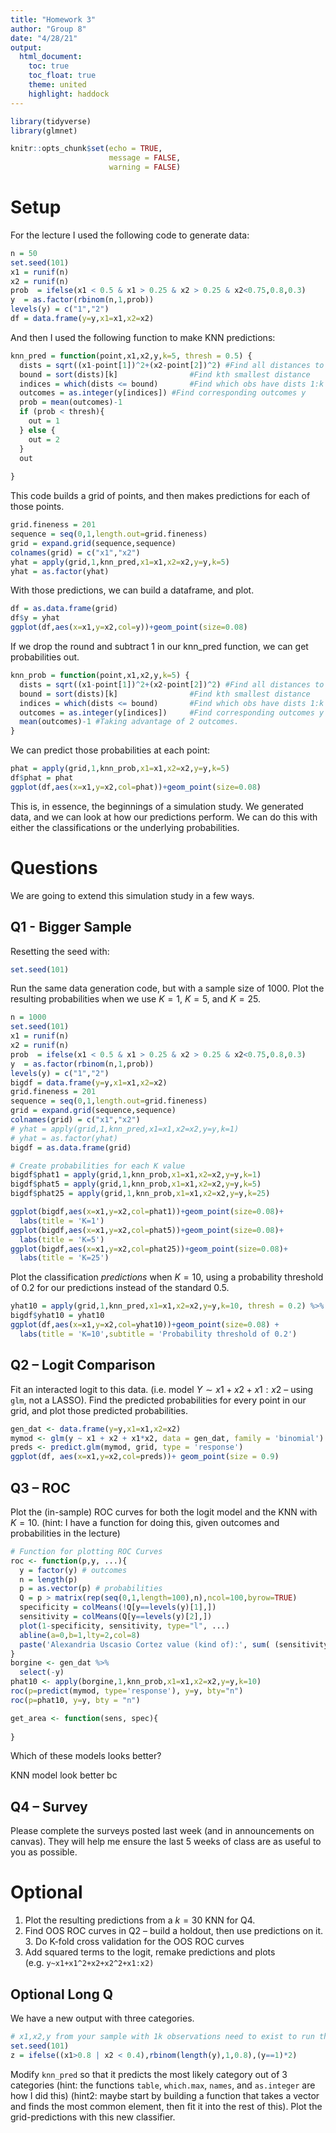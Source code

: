 ```yaml
---
title: "Homework 3"
author: "Group 8"
date: "4/28/21"
output:
  html_document:
    toc: true
    toc_float: true
    theme: united
    highlight: haddock
---
```


```r
library(tidyverse)
library(glmnet)

knitr::opts_chunk$set(echo = TRUE,
                      message = FALSE,
                      warning = FALSE)
```

# Setup

For the lecture I used the following code to generate data:

```r
n = 50
set.seed(101)
x1 = runif(n)
x2 = runif(n)
prob  = ifelse(x1 < 0.5 & x1 > 0.25 & x2 > 0.25 & x2<0.75,0.8,0.3)
y  = as.factor(rbinom(n,1,prob))
levels(y) = c("1","2")
df = data.frame(y=y,x1=x1,x2=x2)
```

And then I used the following function to make KNN predictions:

```r
knn_pred = function(point,x1,x2,y,k=5, thresh = 0.5) {
  dists = sqrt((x1-point[1])^2+(x2-point[2])^2) #Find all distances to current obs
  bound = sort(dists)[k]                #Find kth smallest distance
  indices = which(dists <= bound)       #Find which obs have dists 1:k
  outcomes = as.integer(y[indices]) #Find corresponding outcomes y
  prob = mean(outcomes)-1
  if (prob < thresh){
    out = 1
  } else {
    out = 2
  }
  out
  
}
```

This code builds a grid of points, and then makes predictions for each of those points.

```r
grid.fineness = 201
sequence = seq(0,1,length.out=grid.fineness)
grid = expand.grid(sequence,sequence)
colnames(grid) = c("x1","x2")
yhat = apply(grid,1,knn_pred,x1=x1,x2=x2,y=y,k=5)
yhat = as.factor(yhat)
```

With those predictions, we can build a dataframe, and plot.

```r
df = as.data.frame(grid)
df$y = yhat
ggplot(df,aes(x=x1,y=x2,col=y))+geom_point(size=0.08)
```

If we drop the round and subtract 1 in our knn_pred function, we can get probabilities out.

```r
knn_prob = function(point,x1,x2,y,k=5) {
  dists = sqrt((x1-point[1])^2+(x2-point[2])^2) #Find all distances to current obs
  bound = sort(dists)[k]                #Find kth smallest distance
  indices = which(dists <= bound)       #Find which obs have dists 1:k
  outcomes = as.integer(y[indices])     #Find corresponding outcomes y
  mean(outcomes)-1 #Taking advantage of 2 outcomes.
}
```

We can predict those probabilities at each point:

```r
phat = apply(grid,1,knn_prob,x1=x1,x2=x2,y=y,k=5)
df$phat = phat
ggplot(df,aes(x=x1,y=x2,col=phat))+geom_point(size=0.08)
```

This is, in essence, the beginnings of a simulation study. We generated data, and we can look at how our predictions perform. We can do this with either the classifications or the underlying probabilities.

# Questions

We are going to extend this simulation study in a few ways. 

## Q1 - Bigger Sample

Resetting the seed with:
```r
set.seed(101)
```

Run the same data generation code, but with a sample size of 1000. Plot the resulting probabilities when we use $K=1$, $K=5$, and $K=25$. 

```r
n = 1000
set.seed(101)
x1 = runif(n)
x2 = runif(n)
prob  = ifelse(x1 < 0.5 & x1 > 0.25 & x2 > 0.25 & x2<0.75,0.8,0.3)
y  = as.factor(rbinom(n,1,prob))
levels(y) = c("1","2")
bigdf = data.frame(y=y,x1=x1,x2=x2)
grid.fineness = 201
sequence = seq(0,1,length.out=grid.fineness)
grid = expand.grid(sequence,sequence)
colnames(grid) = c("x1","x2")
# yhat = apply(grid,1,knn_pred,x1=x1,x2=x2,y=y,k=1)
# yhat = as.factor(yhat)
bigdf = as.data.frame(grid)

# Create probabilities for each K value
bigdf$phat1 = apply(grid,1,knn_prob,x1=x1,x2=x2,y=y,k=1)
bigdf$phat5 = apply(grid,1,knn_prob,x1=x1,x2=x2,y=y,k=5)
bigdf$phat25 = apply(grid,1,knn_prob,x1=x1,x2=x2,y=y,k=25)
```

```r
ggplot(bigdf,aes(x=x1,y=x2,col=phat1))+geom_point(size=0.08)+
  labs(title = 'K=1')
ggplot(bigdf,aes(x=x1,y=x2,col=phat5))+geom_point(size=0.08)+
  labs(title = 'K=5')
ggplot(bigdf,aes(x=x1,y=x2,col=phat25))+geom_point(size=0.08)+
  labs(title = 'K=25')
```


Plot the classification *predictions* when $K=10$, using a probability threshold of 0.2 for our predictions instead of the standard 0.5. 

```r
yhat10 = apply(grid,1,knn_pred,x1=x1,x2=x2,y=y,k=10, thresh = 0.2) %>% as.factor()
bigdf$yhat10 = yhat10
ggplot(df,aes(x=x1,y=x2,col=yhat10))+geom_point(size=0.08) +
  labs(title = 'K=10',subtitle = 'Probability threshold of 0.2')
```

## Q2 -- Logit Comparison

Fit an interacted logit to this data. (i.e. model $Y\sim x1+x2+x1:x2$ -- using `glm`, not a LASSO). Find the predicted probabilities for every point in our grid, and plot those predicted probabilities. 

```r
gen_dat <- data.frame(y=y,x1=x1,x2=x2)
mymod <- glm(y ~ x1 + x2 + x1*x2, data = gen_dat, family = 'binomial')
preds <- predict.glm(mymod, grid, type = 'response')
ggplot(df, aes(x=x1,y=x2,col=preds))+ geom_point(size = 0.9)
```


## Q3 -- ROC

Plot the (in-sample) ROC curves for both the logit model and the KNN with $K=10$. (hint: I have a function for doing this, given outcomes and probabilities in the lecture)

```r
# Function for plotting ROC Curves
roc <- function(p,y, ...){
  y = factor(y) # outcomes
  n = length(p)
  p = as.vector(p) # probabilities
  Q = p > matrix(rep(seq(0,1,length=100),n),ncol=100,byrow=TRUE)
  specificity = colMeans(!Q[y==levels(y)[1],])
  sensitivity = colMeans(Q[y==levels(y)[2],])
  plot(1-specificity, sensitivity, type="l", ...)
  abline(a=0,b=1,lty=2,col=8)
  paste('Alexandria Uscasio Cortez value (kind of):', sum( (sensitivity - (1-specificity)/100) )) # Riemann sum for aoc
}
borgine <- gen_dat %>%
  select(-y)
phat10 <- apply(borgine,1,knn_prob,x1=x1,x2=x2,y=y,k=10)
roc(p=predict(mymod, type='response'), y=y, bty="n")
roc(p=phat10, y=y, bty = "n")
```

```r
get_area <- function(sens, spec){
  
}
```



Which of these models looks better? 

KNN model look better bc 

## Q4 -- Survey
Please complete the surveys posted last week (and in announcements on canvas). They will help me ensure the last 5 weeks of class are as useful to you as possible. 



# Optional

1. Plot the resulting predictions from a $k=30$ KNN for Q4.
2. Find OOS ROC curves in Q2 -- build a holdout, then use predictions on it. 3. Do K-fold cross validation for the OOS ROC curves
4. Add squared terms to the logit, remake predictions and plots (e.g. `y~x1+x1^2+x2+x2^2+x1:x2)`

## Optional Long Q

We have a new output with three categories.
```r
# x1,x2,y from your sample with 1k observations need to exist to run this.
set.seed(101)
z = ifelse((x1>0.8 | x2 < 0.4),rbinom(length(y),1,0.8),(y==1)*2)
```
Modify `knn_pred` so that it predicts the most likely category out of 3 categories (hint: the functions `table`, `which.max`, `names`, and `as.integer` are how I did this) (hint2: maybe start by building a function that takes a vector and finds the most common element, then fit it into the rest of this). Plot the grid-predictions with this new classifier.



